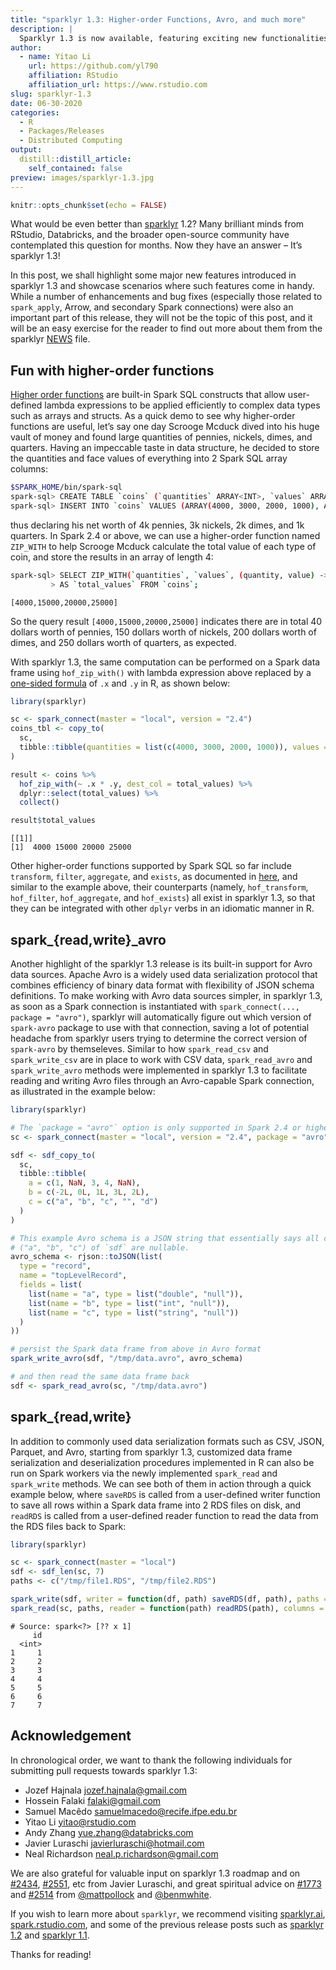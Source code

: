 ```yaml
---
title: "sparklyr 1.3: Higher-order Functions, Avro, and much more"
description: |
  Sparklyr 1.3 is now available, featuring exciting new functionalities such as integration of Spark higher-order functions, data import/export in Avro and in user-defined serialization formats!
author:
  - name: Yitao Li
    url: https://github.com/yl790
    affiliation: RStudio
    affiliation_url: https://www.rstudio.com
slug: sparklyr-1.3
date: 06-30-2020
categories:
  - R
  - Packages/Releases
  - Distributed Computing
output:
  distill::distill_article:
    self_contained: false
preview: images/sparklyr-1.3.jpg
---
```


```r
knitr::opts_chunk$set(echo = FALSE)
```

What would be even better than [sparklyr](https://sparklyr.ai) 1.2? Many brilliant minds from RStudio, Databricks, and the broader open-source community have contemplated this question for months. Now they have an answer -- It's sparklyr 1.3!

In this post, we shall highlight some major new features introduced in sparklyr 1.3 and showcase scenarios where such features come in handy. While a number of enhancements and bug fixes (especially those related to `spark_apply`, Arrow, and secondary Spark connections) were also an important part of this release, they will not be the topic of this post, and it will be an easy exercise for the reader to find out more about them from the sparklyr [NEWS](https://github.com/sparklyr/sparklyr/blob/master/NEWS.md) file.


## Fun with higher-order functions

[Higher order functions](https://issues.apache.org/jira/browse/SPARK-19480) are built-in Spark SQL constructs that allow user-defined lambda expressions to be applied efficiently to complex data types such as arrays and structs. As a quick demo to see why higher-order functions are useful, let's say one day Scrooge Mcduck dived into his huge vault of money and found large quantities of pennies, nickels, dimes, and quarters. Having an impeccable taste in data structure, he decided to store the quantities and face values of everything into 2 Spark SQL array columns:

```bash
$SPARK_HOME/bin/spark-sql
spark-sql> CREATE TABLE `coins` (`quantities` ARRAY<INT>, `values` ARRAY<INT>) USING ORC;
spark-sql> INSERT INTO `coins` VALUES (ARRAY(4000, 3000, 2000, 1000), ARRAY(1, 5, 10, 25));
```

thus declaring his net worth of 4k pennies, 3k nickels, 2k dimes, and 1k quarters. In Spark 2.4 or above, we can use a higher-order function named `ZIP_WITH` to help Scrooge Mcduck calculate the total value of each type of coin, and store the results in an array of length 4:

```bash
spark-sql> SELECT ZIP_WITH(`quantities`, `values`, (quantity, value) -> quantity * value)
         > AS `total_values` FROM `coins`;
```
```
[4000,15000,20000,25000]
```

So the query result `[4000,15000,20000,25000]` indicates there are in total 40 dollars worth of pennies, 150 dollars worth of nickels, 200 dollars worth of dimes, and 250 dollars worth of quarters, as expected.

With sparklyr 1.3, the same computation can be performed on a Spark data frame using `hof_zip_with()` with lambda expression above replaced by a [one-sided formula](https://stat.ethz.ch/R-manual/R-devel/library/base/html/tilde.html) of `.x` and `.y` in R, as shown below:

```r
library(sparklyr)

sc <- spark_connect(master = "local", version = "2.4")
coins_tbl <- copy_to(
  sc,
  tibble::tibble(quantities = list(c(4000, 3000, 2000, 1000)), values = list(c(1, 5, 10, 25)))
)

result <- coins %>%
  hof_zip_with(~ .x * .y, dest_col = total_values) %>%
  dplyr::select(total_values) %>%
  collect()

result$total_values

```
```
[[1]]
[1]  4000 15000 20000 25000
```

Other higher-order functions supported by Spark SQL so far include `transform`, `filter`, `aggregate`, and `exists`, as documented in [here](https://spark.apache.org/docs/latest/api/sql/index.html), and similar to the example above, their counterparts (namely, `hof_transform`, `hof_filter`, `hof_aggregate`, and `hof_exists`) all exist in sparklyr 1.3, so that they can be integrated with other `dplyr` verbs in an idiomatic manner in R.


## spark_{read,write}_avro

Another highlight of the sparklyr 1.3 release is its built-in support for Avro data sources. Apache Avro is a widely used data serialization protocol that combines efficiency of binary data format with flexibility of JSON schema definitions. To make working with Avro data sources simpler, in sparklyr 1.3, as soon as a Spark connection is instantiated with `spark_connect(..., package = "avro")`, sparklyr will automatically figure out which version of `spark-avro` package to use with that connection, saving a lot of potential headache from sparklyr users trying to determine the correct version of `spark-avro` by themseleves. Similar to how `spark_read_csv` and `spark_write_csv` are in place to work with CSV data, `spark_read_avro` and `spark_write_avro` methods were implemented in sparklyr 1.3 to facilitate reading and writing Avro files through an Avro-capable Spark connection, as illustrated in the example below:

```r
library(sparklyr)

# The `package = "avro"` option is only supported in Spark 2.4 or higher
sc <- spark_connect(master = "local", version = "2.4", package = "avro")

sdf <- sdf_copy_to(
  sc,
  tibble::tibble(
    a = c(1, NaN, 3, 4, NaN),
    b = c(-2L, 0L, 1L, 3L, 2L),
    c = c("a", "b", "c", "", "d")
  )
)

# This example Avro schema is a JSON string that essentially says all columns
# ("a", "b", "c") of `sdf` are nullable.
avro_schema <- rjson::toJSON(list(
  type = "record",
  name = "topLevelRecord",
  fields = list(
    list(name = "a", type = list("double", "null")),
    list(name = "b", type = list("int", "null")),
    list(name = "c", type = list("string", "null"))
  )
))

# persist the Spark data frame from above in Avro format
spark_write_avro(sdf, "/tmp/data.avro", avro_schema)

# and then read the same data frame back
sdf <- spark_read_avro(sc, "/tmp/data.avro")

```

## spark_{read,write}

In addition to commonly used data serialization formats such as CSV, JSON, Parquet, and Avro, starting from sparklyr 1.3, customized data frame serialization and deserialization procedures implemented in R can also be run on Spark workers via the newly implemented `spark_read` and `spark_write` methods. We can see both of them in action through a quick example below, where `saveRDS` is called from a user-defined writer function to save all rows within a Spark data frame into 2 RDS files on disk, and `readRDS` is called from a user-defined reader function to read the data from the RDS files back to Spark:

```r
library(sparklyr)

sc <- spark_connect(master = "local")
sdf <- sdf_len(sc, 7)
paths <- c("/tmp/file1.RDS", "/tmp/file2.RDS")

spark_write(sdf, writer = function(df, path) saveRDS(df, path), paths = paths)
spark_read(sc, paths, reader = function(path) readRDS(path), columns = c(id = "integer"))
```

```
# Source: spark<?> [?? x 1]
     id
  <int>
1     1
2     2
3     3
4     4
5     5
6     6
7     7
```


## Acknowledgement

In chronological order, we want to thank the following individuals for submitting pull requests towards sparklyr 1.3:

* Jozef Hajnala <jozef.hajnala@gmail.com>
* Hossein Falaki <falaki@gmail.com>
* Samuel Macêdo <samuelmacedo@recife.ifpe.edu.br>
* Yitao Li <yitao@rstudio.com>
* Andy Zhang <yue.zhang@databricks.com>
* Javier Luraschi <javierluraschi@hotmail.com>
* Neal Richardson <neal.p.richardson@gmail.com>

We are also grateful for valuable input on sparklyr 1.3 roadmap and on [#2434](https://github.com/sparklyr/sparklyr/pull/2434), [#2551](https://github.com/sparklyr/sparklyr/pull/2551), etc from Javier Luraschi, and great spiritual advice on [#1773](https://github.com/sparklyr/sparklyr/issues/1773) and [#2514](https://github.com/sparklyr/sparklyr/issues/2514) from [\@mattpollock](https://github.com/mattpollock) and [\@benmwhite](https://github.com/benmwhite).

If you wish to learn more about `sparklyr`, we recommend visiting [sparklyr.ai](https://sparklyr.ai), [spark.rstudio.com](https://spark.rstudio.com), and some of the previous release posts such as [sparklyr 1.2](https://blogs.rstudio.com/ai/posts/2020-04-21-sparklyr-1.2.0-released/) and [sparklyr 1.1](https://blog.rstudio.com/2020/01/29/sparklyr-1-1/).

Thanks for reading!
